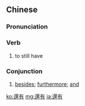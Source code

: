 {{also|还有}}
==Chinese==
{{zh-forms|s=还有}}

===Pronunciation===
{{zh-pron
|m=háiyǒu
|c=waan4 jau5
|h=pfs=hàn-yû/s:vàn-yû
|cat=v,con
}}

===Verb===
{{zh-verb}}

# to still have
#: {{zh-x|我們 還有 很 長 的 路 要 走。|We '''still have''' a long way to go.}}
#: {{zh-x|米高梅 倒閉 了，我們 還有 經典 的 電影 可以 看 嗎？|After Metro-Goldwyn-Mayer went bankrupt, do we '''still have''' classic films to watch?}}

===Conjunction===
{{zh-con}}

# [[besides]]; [[furthermore]]; [[and]]
#: {{zh-x|這裡 字 寫 錯 了，還有，標點 也 用 得 不對。|A character was written incorrectly here, '''and''' the punctuation is not correct either.}}

[[ko:還有]]
[[mg:還有]]
[[ja:還有]]